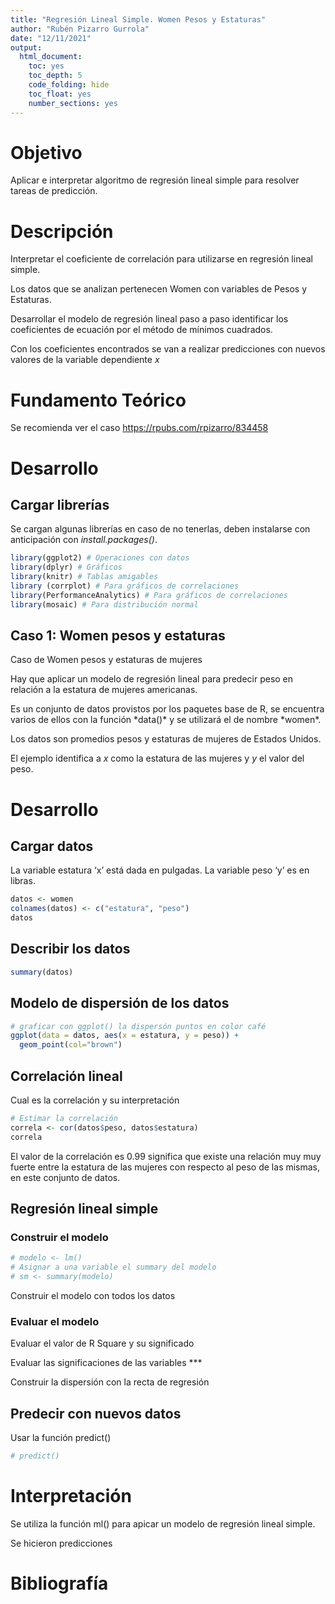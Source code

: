 ---
title: "Regresión Lineal Simple. Women Pesos y Estaturas"
author: "Rubén Pizarro Gurrola"
date: "12/11/2021"
output: 
  html_document: 
    toc: yes
    toc_depth: 5
    code_folding: hide
    toc_float: yes
    number_sections: yes
---

# Objetivo

Aplicar e interpretar algoritmo de regresión lineal simple para resolver
tareas de predicción.

# Descripción

Interpretar el coeficiente de correlación para utilizarse en regresión
lineal simple.

Los datos que se analizan pertenecen Women con variables de Pesos y
Estaturas.

Desarrollar el modelo de regresión lineal paso a paso identificar los
coeficientes de ecuación por el método de mínimos cuadrados.

Con los coeficientes encontrados se van a realizar predicciones con
nuevos valores de la variable dependiente $x$

# Fundamento Teórico

Se recomienda ver el caso <https://rpubs.com/rpizarro/834458>

# Desarrollo

## Cargar librerías

Se cargan algunas librerías en caso de no tenerlas, deben instalarse con
anticipación con *install.packages()*.

```{r message=FALSE, warning=FALSE}
library(ggplot2) # Operaciones con datos
library(dplyr) # Gráficos
library(knitr) # Tablas amigables
library (corrplot) # Para gráficos de correlaciones
library(PerformanceAnalytics) # Para gráficos de correlaciones
library(mosaic) # Para distribución normal
```

## Caso 1: Women pesos y estaturas

Caso de Women pesos y estaturas de mujeres 

Hay que aplicar un modelo de regresión
lineal para predecir peso en relación a la estatura de mujeres americanas.

Es un conjunto de datos provistos por los paquetes base de R, se
encuentra varios de ellos con la función \*data()\* y se utilizará el de
nombre \*women\*.

Los datos son promedios pesos y estaturas de mujeres de Estados Unidos.

El ejemplo identifica a $x$ como la estatura de las mujeres y $y$ el valor del peso.

# Desarrollo

## Cargar datos

La variable estatura 'x' está dada en pulgadas.
La variable peso 'y' es en libras.

```{r}
datos <- women
colnames(datos) <- c("estatura", "peso")
datos

```

## Describir los datos

```{r}
summary(datos)

```

## Modelo de dispersión de los datos

```{r}
# graficar con ggplot() la dispersón puntos en color café 
ggplot(data = datos, aes(x = estatura, y = peso)) +
  geom_point(col="brown")

```

## Correlación lineal 

Cual es la correlación y su interpretación

```{r}
# Estimar la correlación 
correla <- cor(datos$peso, datos$estatura)
correla
```
El valor de la correlación es 0.99 significa que existe una relación muy muy fuerte entre la estatura de las mujeres con respecto al peso de las mismas, en este conjunto de datos.

## Regresión lineal simple

### Construir el modelo

```{r}
# modelo <- lm()
# Asignar a una variable el summary del modelo
# sm <- summary(modelo)
```

Construir el modelo con todos los datos

### Evaluar el modelo

Evaluar el valor de R Square y su significado

Evaluar las significaciones de las variables ***

Construir la dispersión con la recta de regresión

## Predecir con nuevos datos

Usar la función predict()

```{r}
# predict()
```

# Interpretación

Se utiliza la función ml() para apicar un modelo de regresión lineal simple.

Se hicieron predicciones

# Bibliografía
